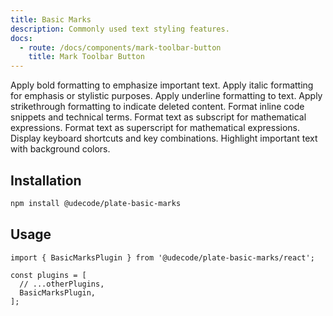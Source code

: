```yaml
---
title: Basic Marks
description: Commonly used text styling features.
docs:
  - route: /docs/components/mark-toolbar-button
    title: Mark Toolbar Button
---
```


<Cards>

<Card icon="bold" title="Bold" href="/docs/bold">
Apply bold formatting to emphasize important text.
</Card>

<Card icon="italic" title="Italic" href="/docs/italic">
Apply italic formatting for emphasis or stylistic purposes.
</Card>

<Card icon="underline" title="Underline" href="/docs/underline">
Apply underline formatting to text.
</Card>

<Card icon="strikethrough" title="Strikethrough" href="/docs/strikethrough">
Apply strikethrough formatting to indicate deleted content.
</Card>

<Card icon="code" title="Code" href="/docs/code">
Format inline code snippets and technical terms.
</Card>

<Card icon="subscript" title="Subscript" href="/docs/subscript">
Format text as subscript for mathematical expressions.
</Card>

<Card icon="superscript" title="Superscript" href="/docs/superscript">
Format text as superscript for mathematical expressions.
</Card>

<Card icon="kbd" title="Kbd" href="/docs/kbd">
Display keyboard shortcuts and key combinations.
</Card>

<Card icon="highlight" title="Highlight" href="/docs/highlight">
Highlight important text with background colors.
</Card>

</Cards>

<ComponentPreview name="basic-marks-demo" />

## Installation

```bash
npm install @udecode/plate-basic-marks
```

## Usage

```tsx
import { BasicMarksPlugin } from '@udecode/plate-basic-marks/react';

const plugins = [
  // ...otherPlugins,
  BasicMarksPlugin,
];
```
